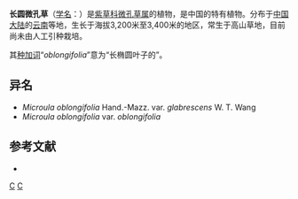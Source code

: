{{Speciesbox
| genus = Microula
| species = oblongifolia
| authority = [[Hand.-Mazz.|Hand.-Mazz.]], 1936
| subdivision_ranks =[[变种|变种]]
| subdivision =
* 长圆微孔草 ''M. o.'' var. ''oblongifolia''
* [[疏毛长圆微孔草|疏毛长圆微孔草]] ''M. o.'' var. ''glabrescens'' W.T.Wang, 1980
}}

'''长圆微孔草'''（[[学名|学名]]：{{lang|la|''Microula oblongifolia''}}）是[[紫草科|紫草科]][[微孔草属|微孔草属]]的植物，是中国的特有植物。分布于[[中国大陆|中国大陆]]的[[云南|云南]]等地，生长于海拔3,200米至3,400米的地区，常生于高山草地，目前尚未由人工引种栽培。

其[[种加词|种加词]]“''oblongifolia''”意为“长椭圆叶子的”。

== 异名 ==
* ''Microula oblongifolia'' Hand.-Mazz. var. ''glabrescens'' W. T. Wang
* ''Microula oblongifolia'' var. ''oblongifolia''

== 参考文献 ==
<div class="references-small">
* {{cite web| url =http://www.bioinfo.cn/db05/KmzwSpecies.php?action=view&id=2332| title =长圆微孔草（原变种）| work =《中国高等植物数据库全库》| publisher =中国科学院微生物研究所| author =昆明植物研究所| accessdate =2009-02-23| deadurl =yes| archiveurl =https://web.archive.org/web/20160305025346/http://www.bioinfo.cn/db05/KmzwSpecies.php?action=view&id=2332| archivedate =2016-03-05}}
</div>
{{Taxonbar|from=Q15225961}}

[[Category:微孔草属|C]]
[[Category:1936年描述的植物|C]]


{{植物小作品}}
